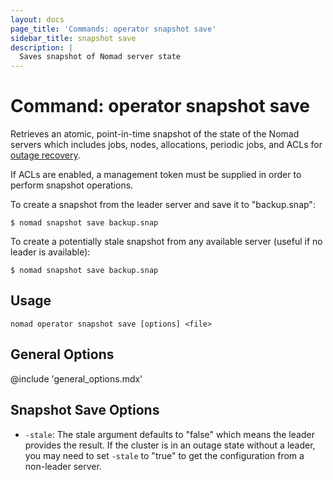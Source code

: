 ```yaml
---
layout: docs
page_title: 'Commands: operator snapshot save'
sidebar_title: snapshot save
description: |
  Saves snapshot of Nomad server state
---
```


# Command: operator snapshot save

Retrieves an atomic, point-in-time snapshot of the state of the Nomad servers
which includes jobs, nodes, allocations, periodic jobs, and ACLs for [outage
recovery].

If ACLs are enabled, a management token must be supplied in order to perform
snapshot operations.

To create a snapshot from the leader server and save it to "backup.snap":

```shell-session
$ nomad snapshot save backup.snap
```

To create a potentially stale snapshot from any available server (useful if no
leader is available):

```shell-session
$ nomad snapshot save backup.snap
```

## Usage

```plaintext
nomad operator snapshot save [options] <file>
```

## General Options

@include 'general_options.mdx'

## Snapshot Save Options

- `-stale`: The stale argument defaults to "false" which means the leader
  provides the result. If the cluster is in an outage state without a leader, you
  may need to set `-stale` to "true" to get the configuration from a non-leader
  server.

[outage recovery]: https://learn.hashicorp.com/nomad/operating-nomad/outage
